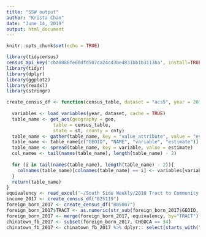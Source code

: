 ```yaml
---
title: "SSW output"
author: "Krista Chan"
date: "June 14, 2019"
output: html_document
---
```


```r
knitr::opts_chunk$set(echo = TRUE)
```
```r
library(tidycensus)
census_api_key('cba0886fe60dfd507ca24cd3be4831bb1b3113ba', install=TRUE, overwrite=TRUE)
library(tidyr)
library(dplyr)
library(ggplot2)
library(readxl)
library(stringr)

create_census_df <- function(census_table, dataset = "acs5", year = 2017, st = "IL", cnty = "Cook", geo = "tract") {
  
  variables <- load_variables(year, dataset, cache = TRUE)
  table_name <- get_acs(geography = geo, 
                 table = census_table, 
                 state = st, county = cnty)
  table_name <- gather(table_name, key = "value_attribute", value = "estimate", estimate)
  table_name <- table_name[c("GEOID", "NAME", "variable", "estimate")]
  table_name <- spread(table_name, key = variable, value = estimate)
  col_names <- tail(names(table_name), length(table_name) - 2)
  
  for (i in tail(names(table_name), length(table_name) - 2)){
    colnames(table_name)[colnames(table_name) == i] <- variables[variables$name == i, ]$label
  }
  return(table_name)
}
equivalency <- read_excel("~/South Side Weekly/2010 Tract to Community Area Equivalency File.xlsx")
income_2017 <- create_census_df("B25119")
foreign_born_2017 <- create_census_df("B05007")
foreign_born_2017$TRACT <- as.numeric(str_sub(foreign_born_2017$GEOID, -6, -1))
foreign_born_2017 <- merge(foreign_born_2017, equivalency, by="TRACT")
chinatown_fb_2017 <- subset(foreign_born_2017, CHGOCA == 34)
chinatown_fb_2017 <- chinatown_fb_2017 %>% dplyr:: select(starts_with("Estimate!!Total!!Asia"), "TRACT")
```

